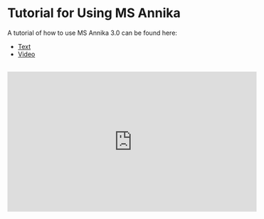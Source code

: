 # Tutorial for Using MS Annika

A tutorial of how to use MS Annika 3.0 can be found here:
- [Text](https://github.com/hgb-bin-proteomics/MSAnnika/blob/master/tutorial/MS_Annika_3.0_Tutorial.pdf) 
- [Video](https://www.youtube.com/watch?v=L1lVt35PYv4)

<br/>
<iframe width="560" height="315" src="https://www.youtube-nocookie.com/embed/L1lVt35PYv4?si=fhUvu_Y_WZ752SJe" title="YouTube video player" frameborder="0" allow="accelerometer; autoplay; clipboard-write; encrypted-media; gyroscope; picture-in-picture; web-share" referrerpolicy="strict-origin-when-cross-origin" allowfullscreen>
</iframe>
